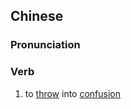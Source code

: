{{also|打乱}}
==Chinese==
{{zh-forms|s=打乱}}

===Pronunciation===
{{zh-pron
|m=dǎluàn
|c=daa5 lyun6
|h=pfs=tá-lon
|cat=v
}}

===Verb===
{{zh-verb}}

# to [[throw]] into [[confusion]]